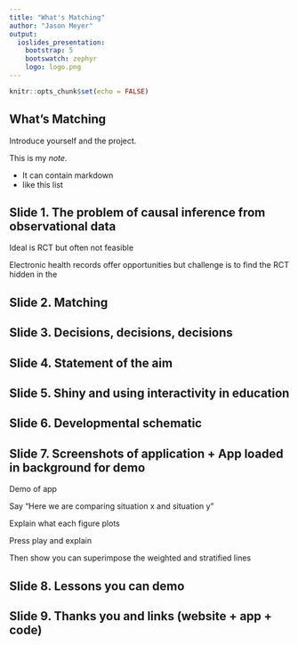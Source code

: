 ```yaml
---
title: "What's Matching"
author: "Jason Meyer"
output: 
  ioslides_presentation:
    bootstrap: 5
    bootswatch: zephyr
    logo: logo.png
---
```


```r
knitr::opts_chunk$set(echo = FALSE)
```

## What's Matching  

Introduce yourself and the project.  

<div class="notes">
This is my *note*.

- It can contain markdown
- like this list
</div>

## Slide 1. The problem of causal inference from observational data 

Ideal is RCT but often not feasible 

Electronic health records offer opportunities but challenge is to find the RCT hidden in the  

## Slide 2. Matching  

## Slide 3. Decisions, decisions, decisions  

## Slide 4. Statement of the aim   

## Slide 5. Shiny and using interactivity in education  

## Slide 6. Developmental schematic  

## Slide 7. Screenshots of application + App loaded in background for demo  

Demo of app 

Say “Here we are comparing situation x and situation y” 

Explain what each figure plots 

Press play and explain 

Then show you can superimpose the weighted and stratified lines 

## Slide 8. Lessons you can demo  

## Slide 9. Thanks you and links (website + app + code)  
